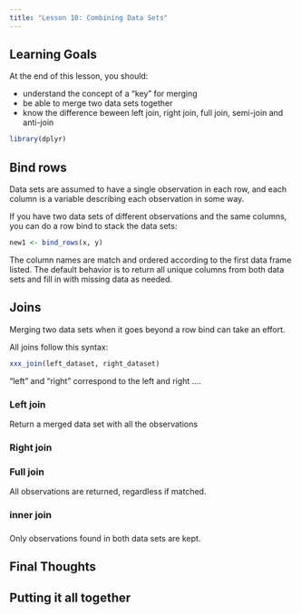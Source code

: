 ```yaml
---
title: "Lesson 10: Combining Data Sets"
---
```


::: {.callout-caution collapse="false"}
## Learning Goals

At the end of this lesson, you should: 

* understand the concept of a "key" for merging
* be able to merge two data sets together
* know the difference beween left join, right join, full join, semi-join and anti-join
:::

```r
library(dplyr)
```


## Bind rows

Data sets are assumed to have a single observation in each row, and each column is a variable describing each observation in some way. 

If you have two data sets of different observations and the same columns, you can do a row bind to stack the data sets:

```r
new1 <- bind_rows(x, y)
```

The column names are match and ordered according to the first data frame listed. The default behavior is to return all unique columns from both data sets and fill in with missing data as needed. 

## Joins

Merging two data sets when it goes beyond a row bind can take an effort. 

All joins follow this syntax: 

```r
xxx_join(left_dataset, right_dataset)
```

"left" and "right" correspond to the left and right ....


### Left join

Return a merged data set with all the observations

### Right join

### Full join

All observations are returned, regardless if matched. 

### inner join

### 

Only observations found in both data sets are kept. 

## Final Thoughts

::: {.callout-tip}
## Putting it all together


:::

